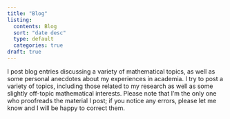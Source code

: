 ```yaml
---
title: "Blog"
listing:
  contents: Blog
  sort: "date desc"
  type: default
  categories: true
draft: true
---
```


I post blog entries discussing a variety of mathematical topics, as well as some personal anecdotes about my experiences in academia. I try to post a variety of topics, including those related to my research as well as some slightly off-topic mathematical interests. Please note that I'm the only one who proofreads the material I post; if you notice any errors, please let me know and I will be happy to correct them. 